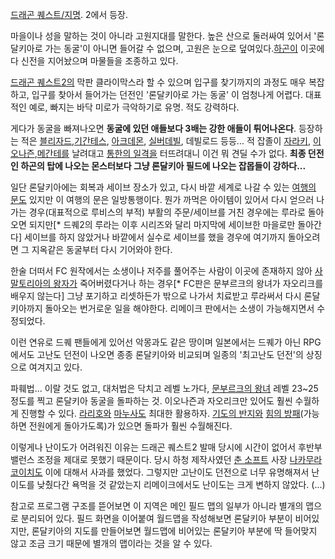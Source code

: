 [[드래곤 퀘스트/지명]]. 2에서 등장.

마을이나 성을 말하는 것이 아니라 고원지대를 말한다. 높은 산으로 둘러싸여 있어서 '론달키아로 가는 동굴'이 아니면 들어갈 수 없으며, 고원은 눈으로 덮여있다.[[하곤]]이 이곳에다 신전을 지어놨으며 마물들을 조종하고 있다.

[[드래곤 퀘스트2]]의 막판 클라이막스라 할 수 있으며 입구를 찾기까지의 과정도 매우 복잡하고, 입구를 찾아서 들어가는 던전인 '론달키아로 가는 동굴' 이 엄청나게 어렵다. 대표적인 예로, 빠지는 바닥 미로가 극악하기로 유명. 적도 강력하다.

게다가 동굴을 빠져나오면 '''동굴에 있던 애들보다 3배는 강한 애들이 튀어나온다'''. 등장하는 적은 [[블리자드]],[[기간테스]], [[아크데몬]], [[실버데빌]], 데빌로드 등등...  적 잡졸이 [[자라키]], [[이오나즌]],[[메간테]]를 날려대고 [[통한의 일격]]을 터뜨려대니 이건 뭐 견딜 수가 없다. '''최종 던전인 하곤의 탑에 나오는 몬스터보다 그냥 론달키아 필드에 나오는 잡몹들이 강하다...'''

일단 론달키아에는 회복과 세이브 장소가 있고, 다시 바깥 세계로 나갈 수 있는 [[여행의 문]]도 있지만 이 여행의 문은 일방통행이다.  뭔가 까먹은 아이템이 있어서 다시 얻으러 나가는 경우(대표적으로 루비스의 부적) 부활의 주문/세이브를 거친 경우에는 루라로 돌아오면 되지만[* 드퀘2의 루라는 이후 시리즈와 달리 마지막에 세이브한 마을로만 돌아간다] 세이브를 하지 않았거나 바깥에서 실수로 세이브를 했을 경우에 여기까지 돌아오려면 그 지옥같은 동굴부터 다시 기어와야 한다. 

한술 더떠서 FC 원작에서는 소생이나 저주를 풀어주는 사람이 이곳에 존재하지 않아 [[사말토리아의 왕자]]가 죽어버렸다거나 하는 경우[* FC판은 문부르크의 왕녀가 자오리크를 배우지 않는다] 그냥 포기하고 리셋하든가 밖으로 나가서 치료받고 루라써서 다시 론달키아까지 돌아오는 번거로운 일을 해야한다. 리메이크 판에서는 소생이 가능해지면서 수정되었다.

이런 연유로 드퀘 팬들에게 있어선 악몽과도 같은 땅이며 일본에서는 드퀘가 아닌 RPG에서도 고난도 던전이 나오면 종종 론달키아와 비교되며 일종의 '최고난도 던전'의 상징으로 여겨지고 있다.

파훼법... 이랄 것도 없고, 대처법은 닥치고 레벨 노가다, [[문부르크의 왕녀]] 레벨 23~25 정도를 찍고 론달키아 동굴을 돌파하는 것. 이오나즌과 자오리크만 있어도 훨씬 수월하게 진행할 수 있다. [[라리호]]와 [[마누사]]도 최대한 활용하자. [[기도의 반지]]와 [[힘의 방패]](가능하면 전원에게 돌아가도록)가 있으면 돌파가 훨씬 수월해진다.

이렇게나 난이도가 어려워진 이유는 드래곤 퀘스트2 발매 당시에 시간이 없어서 후반부 밸런스 조정을 제대로 못했기 때문이다. 당시 하청 제작사였던 [[춘 소프트]] 사장 [[나카무라 코이치]]도 이에 대해서 사과를 했었다. 그렇지만 고난이도 던전으로 너무 유명해져서 난이도를 낮췄다간 욕먹을 것 같았는지 리메이크에서도 난이도는 크게 변하지 않았다.  (...)


참고로 프로그램 구조를 뜯어보면 이 지역은 메인 필드 맵의 일부가 아니라 별개의 맵으로 분리되어 있다. 필드 화면을 이어붙여 월드맵을 작성해보면 론달키아 부분이 비어있지만, 론달키아의 지도를 만들어보면 월드맵에 비어있는 론달키아 부분에 딱 들어맞지 않고 조금 크기 때문에 별개의 맵이라는 것을 알 수 있다.
